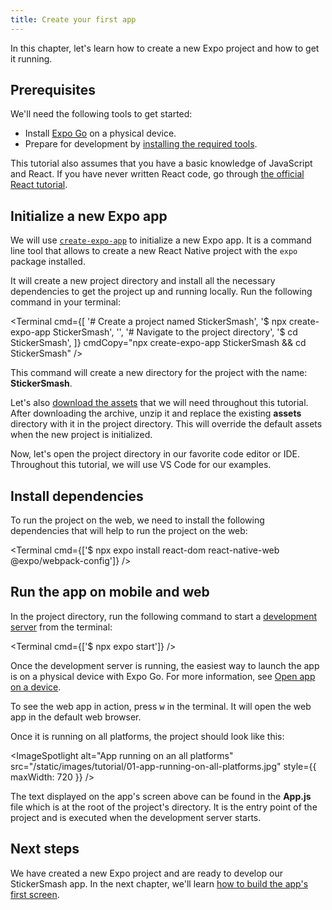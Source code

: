 ```yaml
---
title: Create your first app
---
```



In this chapter, let's learn how to create a new Expo project and how to get it running.

## Prerequisites

We'll need the following tools to get started:

- Install [Expo Go](https://expo.dev/client) on a physical device.
- Prepare for development by [installing the required tools](/get-started/installation/#requirements).

This tutorial also assumes that you have a basic knowledge of JavaScript and React. If you have never written React code, go through [the official React tutorial](https://reactjs.org/tutorial/tutorial.html).

<Step label="1">

## Initialize a new Expo app

We will use <A href="/workflow/glossary-of-terms/#create-expo-app" openInNewTab>`create-expo-app`</A> to initialize a new Expo app. It is a command line tool that allows to create a new React Native project with the `expo` package installed.

It will create a new project directory and install all the necessary dependencies to get the project up and running locally. Run the following command in your terminal:

<Terminal
  cmd={[
    '# Create a project named StickerSmash',
    '$ npx create-expo-app StickerSmash',
    '',
    '# Navigate to the project directory',
    '$ cd StickerSmash',
  ]}
  cmdCopy="npx create-expo-app StickerSmash && cd StickerSmash"
/>

This command will create a new directory for the project with the name: **StickerSmash**.

Let's also <A href="/static/images/tutorial/sticker-smash-assets.zip" download>download the assets</A> that we will need throughout this tutorial. After downloading the archive, unzip it and replace the existing **assets** directory with it in the project directory. This will override the default assets when the new project is initialized.

Now, let's open the project directory in our favorite code editor or IDE. Throughout this tutorial, we will use VS Code for our examples.

</Step>

<Step label="2">

## Install dependencies

To run the project on the web, we need to install the following dependencies that will help to run the project on the web:

<Terminal cmd={['$ npx expo install react-dom react-native-web @expo/webpack-config']} />

</Step>

<Step label="3">

## Run the app on mobile and web

In the project directory, run the following command to start a <A href="/guides/how-expo-works/#expo-development-server" openInNewTab>development server</A> from the terminal:

<Terminal cmd={['$ npx expo start']} />

Once the development server is running, the easiest way to launch the app is on a physical device with Expo Go. For more information, see <A href="/get-started/create-a-new-app/#opening-the-app-on-your-phonetablet" openInNewTab>Open app on a device</A>.

To see the web app in action, press <kbd>w</kbd> in the terminal. It will open the web app in the default web browser.

Once it is running on all platforms, the project should look like this:

<ImageSpotlight
  alt="App running on an all platforms"
  src="/static/images/tutorial/01-app-running-on-all-platforms.jpg"
  style={{ maxWidth: 720 }}
/>

The text displayed on the app's screen above can be found in the **App.js** file which is at the root of the project's directory. It is the entry point of the project and is executed when the development server starts.

</Step>

## Next steps

We have created a new Expo project and are ready to develop our StickerSmash app. In the next chapter, we'll learn [how to build the app's first screen](/tutorial/build-a-screen).
